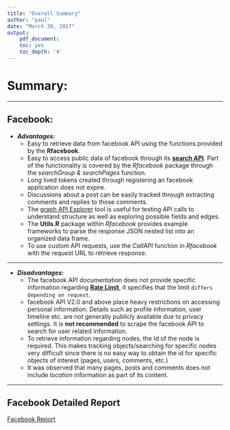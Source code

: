 ```yaml
---
title: "Overall Summary"
author: "paul"
date: "March 30, 2017"
output: 
    pdf_document:
    toc: yes
    toc_depth: '4'
---
```


#   Summary:

*****

##  Facebook:
*   ___Advantages:___
    +   Easy to retrieve data from facebook API using 
        the functions provided by the __Rfacebook__. 
    +   Easy to access public data of facebook through its [__search API__](https://developers.facebook.com/docs/graph-API/using-graph-API#search).
        Part of the functionality is covered by the _Rfacebook_ package through the _searchGroup &
        searchPages_ function.
    +   Long lived tokens created through registering an facebook application
        does not expire.
    +   Discussions about a post can be easily tracked through extracting
        comments and replies to those comments.
    +   The [graph API Explorer](https://developers.facebook.com/tools/explorer/) tool is useful for testing API 
        calls to understand structure as well as exploring possible fields and edges.
    +   The __Utils.R__ package within _Rfacebook_ provides example frameworks to parse 
        the response JSON nested list into an organized data frame.
    +   To use custom API requests, use the _CallAPI_ function in _Rfacebook_ 
        with the request URL to retrieve response.

*****

*   ___Disadvantages:___
    +   The facebook API documentation does not provide specific information regarding [__Rate         Limit__](https://developers.facebook.com/docs/graph-API/advanced/rate-limiting), 
    it specifies that the limit `differs depending on request`.
    +   facebook API V2.0 and above place heavy restrictions 
        on accessing personal information. Details
        such as profile information, user timeline etc. are not 
        generally publicly available due to privacy settings.
        It is __not recommended__ to scrape the facebook API to search for user related
        information.
    +   To retrieve information regarding nodes, the Id of the node
        is required. This makes tracking objects/searching for
        specific nodes very difficult
        since there is no easy way to obtain the id for specific
        objects of interest (pages, users, comments, etc.)
    +   It was observed that many pages, posts and comments
        does not include _location_ information as part of its content.
        
        
*****


##  Facebook Detailed Report
[Facebook Report](.\Facebook\FacebookReportPDF.pdf)
